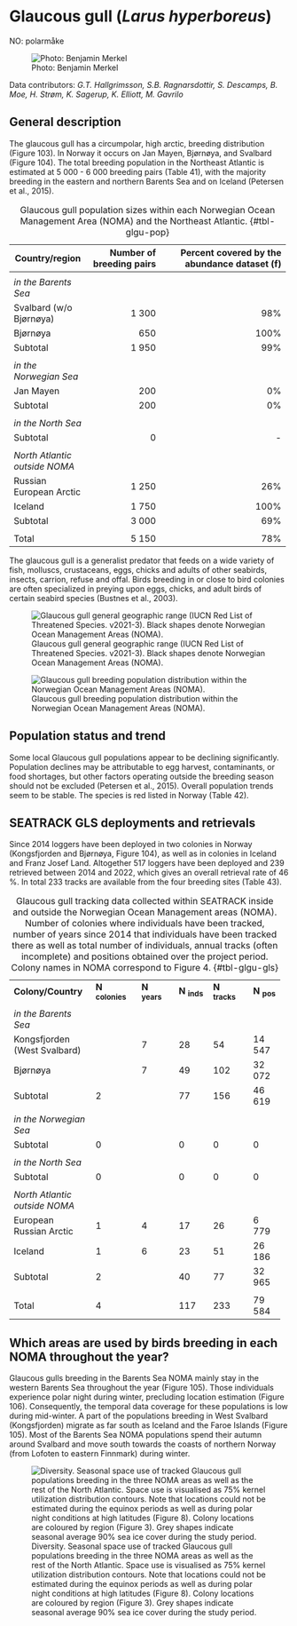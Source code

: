 # Glaucous gull (*Larus hyperboreus*) {.unnumbered}

NO: polarmåke

![Photo: Benjamin Merkel](Species/Glaucous gull/Glaucous gull_Benjamin Merkel 4_resized.jpg)

Data contributors: *G.T. Hallgrimsson, S.B. Ragnarsdottir, S. Descamps, B. Moe, H. Strøm, K. Sagerup, K. Elliott, M. Gavrilo*

## General description {.unnumbered}

The glaucous gull has a circumpolar, high arctic, breeding distribution (Figure 103). In Norway it occurs on Jan Mayen, Bjørnøya, and Svalbard (Figure 104). The total breeding population in the Northeast Atlantic is estimated at 5 000 - 6 000 breeding pairs (Table 41), with the majority breeding in the eastern and northern Barents Sea and on Iceland (Petersen et al., 2015).

+-------------------------------+------------------------------+--------------------------------------------------+
| **Country/region**            | **Number of breeding pairs** | **Percent covered by the abundance dataset (f)** |
+===============================+=============================:+=================================================:+
|                               |                              |                                                  |
+-------------------------------+------------------------------+--------------------------------------------------+
| *in the Barents Sea*          |                              |                                                  |
+-------------------------------+------------------------------+--------------------------------------------------+
| Svalbard (w/o Bjørnøya)       |                 1 300        | 98%                                              |
+-------------------------------+------------------------------+--------------------------------------------------+
| Bjørnøya                      |                    650       | 100%                                             |
+-------------------------------+------------------------------+--------------------------------------------------+
| Subtotal                      |                 1 950        | 99%                                              |
+-------------------------------+------------------------------+--------------------------------------------------+
|                               |                              |                                                  |
+-------------------------------+------------------------------+--------------------------------------------------+
| *in the Norwegian Sea*        |                              |                                                  |
+-------------------------------+------------------------------+--------------------------------------------------+
| Jan Mayen                     |                    200       | 0%                                               |
+-------------------------------+------------------------------+--------------------------------------------------+
| Subtotal                      |                    200       | 0%                                               |
+-------------------------------+------------------------------+--------------------------------------------------+
|                               |                              |                                                  |
+-------------------------------+------------------------------+--------------------------------------------------+
| *in the North Sea*            |                              |                                                  |
+-------------------------------+------------------------------+--------------------------------------------------+
| Subtotal                      |             0                | \-                                               |
+-------------------------------+------------------------------+--------------------------------------------------+
|                               |                              |                                                  |
+-------------------------------+------------------------------+--------------------------------------------------+
| *North Atlantic outside NOMA* |                              |                                                  |
+-------------------------------+------------------------------+--------------------------------------------------+
| Russian European Arctic       |                 1 250        | 26%                                              |
+-------------------------------+------------------------------+--------------------------------------------------+
| Iceland                       |                 1 750        | 100%                                             |
+-------------------------------+------------------------------+--------------------------------------------------+
| Subtotal                      |                 3 000        | 69%                                              |
+-------------------------------+------------------------------+--------------------------------------------------+
|                               |                              |                                                  |
+-------------------------------+------------------------------+--------------------------------------------------+
| Total                         |                 5 150        | 78%                                              |
+-------------------------------+------------------------------+--------------------------------------------------+

: Glaucous gull population sizes within each Norwegian Ocean Management Area (NOMA) and the Northeast Atlantic. {#tbl-glgu-pop}

The glaucous gull is a generalist predator that feeds on a wide variety of fish, molluscs, crustaceans, eggs, chicks and adults of other seabirds, insects, carrion, refuse and offal. Birds breeding in or close to bird colonies are often specialized in preying upon eggs, chicks, and adult birds of certain seabird species (Bustnes et al., 2003).

![Glaucous gull general geographic range (IUCN Red List of Threatened Species. v2021-3). Black shapes denote Norwegian Ocean Management Areas (NOMA).](figures/Globe%20Larus%20hyperboreus.png){#fig-glgu-global}

![Glaucous gull breeding population distribution within the Norwegian Ocean Management Areas (NOMA).](figures/HAVOM_Larus%20hyperboreus%20breeding%20distribution.png){#fig-glgu-havom}

## Population status and trend {.unnumbered}

Some local Glaucous gull populations appear to be declining significantly. Population declines may be attributable to egg harvest, contaminants, or food shortages, but other factors operating outside the breeding season should not be excluded (Petersen et al., 2015). Overall population trends seem to be stable. The species is red listed in Norway (Table 42).

## SEATRACK GLS deployments and retrievals {.unnumbered}

Since 2014 loggers have been deployed in two colonies in Norway (Kongsfjorden and Bjørnøya, Figure 104), as well as in colonies in Iceland and Franz Josef Land. Altogether 517 loggers have been deployed and 239 retrieved between 2014 and 2022, which gives an overall retrieval rate of 46 %. In total 233 tracks are available from the four breeding sites (Table 43).

+--------------------------------+------------------+---------------+--------------+----------------+-------------+
| **Colony/Country**             | **N ~colonies~** | **N ~years~** | **N ~inds~** | **N ~tracks~** | **N ~pos~** |
+--------------------------------+------------------+---------------+--------------+----------------+-------------+
|                                |                  |               |              |                |             |
+--------------------------------+------------------+---------------+--------------+----------------+-------------+
| *in the Barents Sea*           |                  |               |              |                |             |
+--------------------------------+------------------+---------------+--------------+----------------+-------------+
| Kongsfjorden (West Svalbard)   |                  | 7             | 28           | 54             | 14 547      |
+--------------------------------+------------------+---------------+--------------+----------------+-------------+
| Bjørnøya                       |                  | 7             | 49           | 102            | 32 072      |
+--------------------------------+------------------+---------------+--------------+----------------+-------------+
| Subtotal                       | 2                |               | 77           | 156            | 46 619      |
+--------------------------------+------------------+---------------+--------------+----------------+-------------+
|                                |                  |               |              |                |             |
+--------------------------------+------------------+---------------+--------------+----------------+-------------+
| *in the Norwegian Sea*         |                  |               |              |                |             |
+--------------------------------+------------------+---------------+--------------+----------------+-------------+
| Subtotal                       | 0                |               | 0            | 0              | 0           |
+--------------------------------+------------------+---------------+--------------+----------------+-------------+
|                                |                  |               |              |                |             |
+--------------------------------+------------------+---------------+--------------+----------------+-------------+
| *in the North Sea*             |                  |               |              |                |             |
+--------------------------------+------------------+---------------+--------------+----------------+-------------+
| Subtotal                       | 0                |               | 0            | 0              | 0           |
+--------------------------------+------------------+---------------+--------------+----------------+-------------+
|                                |                  |               |              |                |             |
+--------------------------------+------------------+---------------+--------------+----------------+-------------+
| *North Atlantic outside NOMA*  |                  |               |              |                |             |
+--------------------------------+------------------+---------------+--------------+----------------+-------------+
| European Russian Arctic        | 1                | 4             | 17           | 26             | 6 779       |
+--------------------------------+------------------+---------------+--------------+----------------+-------------+
| Iceland                        | 1                | 6             | 23           | 51             | 26 186      |
+--------------------------------+------------------+---------------+--------------+----------------+-------------+
| Subtotal                       | 2                |               | 40           | 77             | 32 965      |
+--------------------------------+------------------+---------------+--------------+----------------+-------------+
|                                |                  |               |              |                |             |
+--------------------------------+------------------+---------------+--------------+----------------+-------------+
| Total                          | 4                |               | 117          | 233            | 79 584      |
+--------------------------------+------------------+---------------+--------------+----------------+-------------+

: Glaucous gull tracking data collected within SEATRACK inside and outside the Norwegian Ocean Management areas (NOMA). Number of colonies where individuals have been tracked, number of years since 2014 that individuals have been tracked there as well as total number of individuals, annual tracks (often incomplete) and positions obtained over the project period. Colony names in NOMA correspond to Figure 4. {#tbl-glgu-gls}

## Which areas are used by birds breeding in each NOMA throughout the year? {.unnumbered}

Glaucous gulls breeding in the Barents Sea NOMA mainly stay in the western Barents Sea throughout the year (Figure 105). Those individuals experience polar night during winter, precluding location estimation (Figure 106). Consequently, the temporal data coverage for these populations is low during mid-winter. A part of the populations breeding in West Svalbard (Kongsfjorden) migrate as far south as Iceland and the Faroe Islands (Figure 105). Most of the Barents Sea NOMA populations spend their autumn around Svalbard and move south towards the coasts of northern Norway (from Lofoten to eastern Finnmark) during winter.

![Diversity. Seasonal space use of tracked Glaucous gull populations breeding in the three NOMA areas as well as the rest of the North Atlantic. Space use is visualised as 75% kernel utilization distribution contours. Note that locations could not be estimated during the equinox periods as well as during polar night conditions at high latitudes (Figure 8). Colony locations are coloured by region (Figure 3). Grey shapes indicate seasonal average 90% sea ice cover during the study period.](figures/kernel data/WHOLE_Glaucous_gull seasonal diversity of NA colonies vertical.png){#fig-glgu-div}
